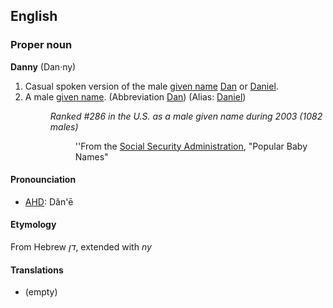 ==English==
===Proper noun===
'''Danny''' (Dan·ny)
#Casual spoken version of the male [[given name]] [[Dan]] or [[Daniel]].
#A male [[given name]]. (Abbreviation [[Dan]]) (Alias: [[Daniel]])
#:''Ranked #286 in the U.S. as a male given name during 2003 (1082 males)''
#::''From the [http://www.ssa.gov Social Security Administration], "Popular Baby Names"

====Pronounciation====
*[[AHD]]: Dăn'ē

====Etymology====
From Hebrew ''דן'', extended with ''ny''

====Translations====
*(empty)